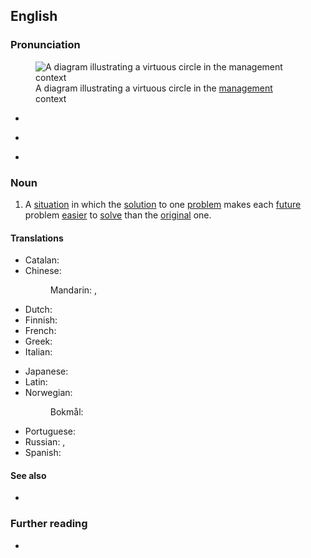 ==English==
{{was wotd|2018|October|6}}

===Pronunciation===
[[File:Virtuous circle in management.svg|thumb|A diagram illustrating a virtuous circle in the [[management]] context]]

* {{a|RP}} {{IPA|/ˈvɜːt͡ʃʊəs ˈsɜːkəl/|lang=en}}
* {{a|GA}} {{IPA|/ˈvɝt͡ʃuəs ˈsɝkəl/|lang=en}}
* {{hyphenation|vir|tu|ous cir|cle|lang=en}}

===Noun===
{{en-noun}}

# A [[situation]] in which the [[solution]] to one [[problem]] makes each [[future]] problem [[easy|easier]] to [[solve]] than the [[original]] one.
#: {{synonyms|en|virtuous cycle}}
#: {{antonyms|en|vicious circle}}

====Translations====
{{trans-top|situation in which the solution to one problem makes each future problem easier to solve}}
* Catalan: {{t|ca|cercle virtuós|m}}
* Chinese:
*: Mandarin: {{t+|cmn|良性循環}}, {{t+|cmn|良性循环|tr=liángxìng xúnhuán}}
* Dutch: {{t|nl|virtueuze cirkel|m}}
* Finnish: {{t|fi|hyvän kierre}}
* French: {{t+|fr|cercle vertueux|m}}
* Greek: {{t|el|ενάρετος κύκλος|m}}
* Italian: {{t|it|circolo virtuoso|m}}
{{trans-mid}}
* Japanese: {{t|ja|好循環}}
* Latin: {{t|la|circulus virtuōsus|m}}
* Norwegian:
*: Bokmål: {{t|nb|god sirkel|m}}
* Portuguese: {{t|pt|círculo virtuoso|m}}
* Russian: {{t|ru|благотво́рный круг|m}}, {{t|ru|доброде́тельный круг|m}}
* Spanish: {{t|es|círculo virtuoso|m}}
{{trans-bottom}}

====See also====
* {{l|en|positive feedback}}

===Further reading===
* {{pedia|virtuous circle and vicious circle}}